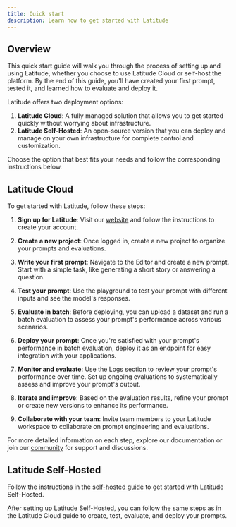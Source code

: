 ```yaml
---
title: Quick start
description: Learn how to get started with Latitude
---
```


## Overview

This quick start guide will walk you through the process of setting up and using Latitude, whether you choose to use Latitude Cloud or self-host the platform. By the end of this guide, you'll have created your first prompt, tested it, and learned how to evaluate and deploy it.

Latitude offers two deployment options:

1. **Latitude Cloud**: A fully managed solution that allows you to get started quickly without worrying about infrastructure.
2. **Latitude Self-Hosted**: An open-source version that you can deploy and manage on your own infrastructure for complete control and customization.

Choose the option that best fits your needs and follow the corresponding instructions below.

## Latitude Cloud

To get started with Latitude, follow these steps:

1. **Sign up for Latitude**: Visit our [website](https://latitude.so) and follow the instructions to create your account.

2. **Create a new project**: Once logged in, create a new project to organize your prompts and evaluations.

3. **Write your first prompt**: Navigate to the Editor and create a new prompt. Start with a simple task, like generating a short story or answering a question.

4. **Test your prompt**: Use the playground to test your prompt with different inputs and see the model's responses.

5. **Evaluate in batch**: Before deploying, you can upload a dataset and run a batch evaluation to assess your prompt's performance across various scenarios.

6. **Deploy your prompt**: Once you're satisfied with your prompt's performance in batch evaluation, deploy it as an endpoint for easy integration with your applications.

7. **Monitor and evaluate**: Use the Logs section to review your prompt's performance over time. Set up ongoing evaluations to systematically assess and improve your prompt's output.

8. **Iterate and improve**: Based on the evaluation results, refine your prompt or create new versions to enhance its performance.

9. **Collaborate with your team**: Invite team members to your Latitude workspace to collaborate on prompt engineering and evaluations.

For more detailed information on each step, explore our documentation or join our [community](https://join.slack.com/t/trylatitude/shared_invite/zt-2vlnnz3xi-mO1DArzBX0lTJJBATVhR7w) for support and discussions.

## Latitude Self-Hosted

Follow the instructions in the [self-hosted guide](https://docs.latitude.so/guides/self-hosted/production) to get started with Latitude Self-Hosted.

After setting up Latitude Self-Hosted, you can follow the same steps as in the Latitude Cloud guide to create, test, evaluate, and deploy your prompts.
